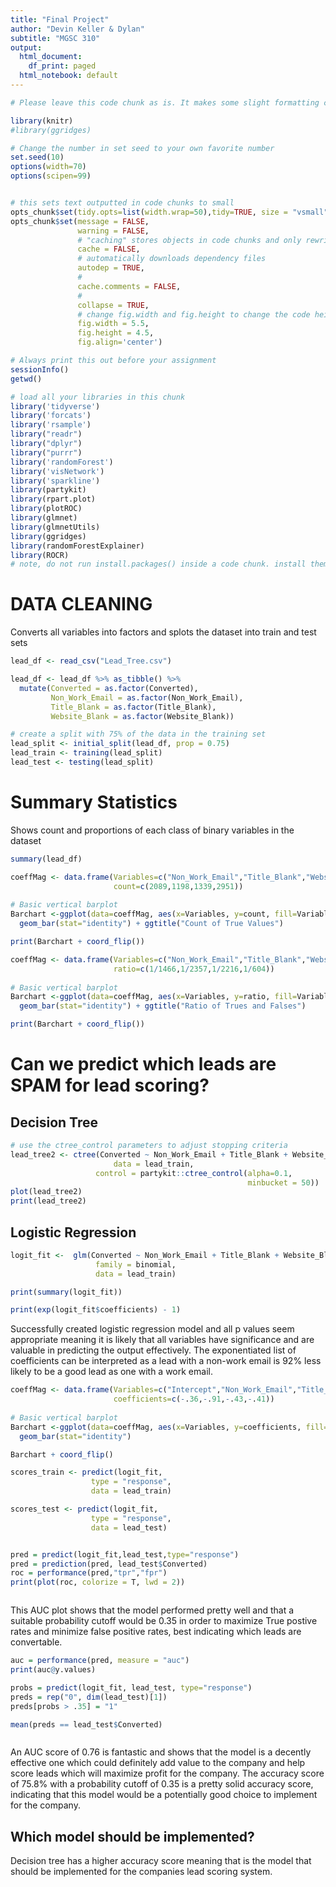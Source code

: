 ```yaml
---
title: "Final Project"
author: "Devin Keller & Dylan"
subtitle: "MGSC 310"
output:
  html_document:
    df_print: paged
  html_notebook: default
---
```


```r

# Please leave this code chunk as is. It makes some slight formatting changes to alter the output to be more aesthetically pleasing. 

library(knitr)
#library(ggridges)

# Change the number in set seed to your own favorite number
set.seed(10)
options(width=70)
options(scipen=99)


# this sets text outputted in code chunks to small
opts_chunk$set(tidy.opts=list(width.wrap=50),tidy=TRUE, size = "vsmall")  
opts_chunk$set(message = FALSE,                                          
               warning = FALSE,
               # "caching" stores objects in code chunks and only rewrites if you change things
               cache = FALSE,                               
               # automatically downloads dependency files
               autodep = TRUE,
               # 
               cache.comments = FALSE,
               # 
               collapse = TRUE,
               # change fig.width and fig.height to change the code height and width by default
               fig.width = 5.5,  
               fig.height = 4.5,
               fig.align='center')


```

```r

# Always print this out before your assignment
sessionInfo()
getwd()

```


<!-- ### start answering your problem set here -->
<!-- You may export your homework in either html or pdf, with the former usually being easier. 
     To export or compile your Rmd file: click above on 'Knit' then 'Knit to HTML' -->
<!-- Be sure to submit both your .Rmd file and the compiled .html or .pdf file for full credit -->


```r

# load all your libraries in this chunk 
library('tidyverse')
library('forcats')
library('rsample')
library("readr")
library("dplyr")
library("purrr")
library('randomForest')
library('visNetwork')
library('sparkline')
library(partykit)
library(rpart.plot)  
library(plotROC)
library(glmnet)
library(glmnetUtils)
library(ggridges)
library(randomForestExplainer)
library(ROCR)
# note, do not run install.packages() inside a code chunk. install them in the console outside of a code chunk. 

```



# DATA CLEANING

Converts all variables into factors and splots the dataset into train and test sets

```r
lead_df <- read_csv("Lead_Tree.csv")

lead_df <- lead_df %>% as_tibble() %>%
  mutate(Converted = as.factor(Converted),
         Non_Work_Email = as.factor(Non_Work_Email),
         Title_Blank = as.factor(Title_Blank),
         Website_Blank = as.factor(Website_Blank))

# create a split with 75% of the data in the training set
lead_split <- initial_split(lead_df, prop = 0.75)
lead_train <- training(lead_split)
lead_test <- testing(lead_split)


```


# Summary Statistics

Shows count and proportions of each class of binary variables in the dataset

```r


summary(lead_df)

coeffMag <- data.frame(Variables=c("Non_Work_Email","Title_Blank","Website Blank", "Converted"), 
                       count=c(2089,1198,1339,2951))
  
# Basic vertical barplot
Barchart <-ggplot(data=coeffMag, aes(x=Variables, y=count, fill=Variables))+
  geom_bar(stat="identity") + ggtitle("Count of True Values")

print(Barchart + coord_flip())

coeffMag <- data.frame(Variables=c("Non_Work_Email","Title_Blank","Website Blank", "Converted"), 
                       ratio=c(1/1466,1/2357,1/2216,1/604))
  
# Basic vertical barplot
Barchart <-ggplot(data=coeffMag, aes(x=Variables, y=ratio, fill=Variables))+
  geom_bar(stat="identity") + ggtitle("Ratio of Trues and Falses")

print(Barchart + coord_flip())

```


# Can we predict which leads are SPAM for lead scoring?

## Decision Tree

```r

# use the ctree_control parameters to adjust stopping criteria
lead_tree2 <- ctree(Converted ~ Non_Work_Email + Title_Blank + Website_Blank, 
                       data = lead_train,
                   control = partykit::ctree_control(alpha=0.1, 
                                                     minbucket = 50))
plot(lead_tree2)
print(lead_tree2)


```


## Logistic Regression

```r

logit_fit <-  glm(Converted ~ Non_Work_Email + Title_Blank + Website_Blank,
                   family = binomial,
                   data = lead_train)

print(summary(logit_fit))

print(exp(logit_fit$coefficients) - 1)

```


Successfully created logistic regression model and all p values seem appropriate meaning it is likely that all variables have significance and are valuable in predicting the output effectively. The exponentiated list of coefficients can be interpreted as a lead with a non-work email is 92% less likely to be a good lead as one with a work email.

```r

coeffMag <- data.frame(Variables=c("Intercept","Non_Work_Email","Title_Blank","Website Blank"), 
                       coefficients=c(-.36,-.91,-.43,-.41))
  
# Basic vertical barplot
Barchart <-ggplot(data=coeffMag, aes(x=Variables, y=coefficients, fill=Variables))+
  geom_bar(stat="identity")

Barchart + coord_flip()


```


```r

scores_train <- predict(logit_fit,
                  type = "response", 
                  data = lead_train)

scores_test <- predict(logit_fit,
                  type = "response", 
                  data = lead_test)


pred = predict(logit_fit,lead_test,type="response")
pred = prediction(pred, lead_test$Converted)
roc = performance(pred,"tpr","fpr")
print(plot(roc, colorize = T, lwd = 2))



```

This AUC plot shows that the model performed pretty well and that a suitable probability cutoff would be 0.35 in order to maximize True postive rates and minimize false positive rates, best indicating which leads are convertable.

```r

auc = performance(pred, measure = "auc")
print(auc@y.values)

probs = predict(logit_fit, lead_test, type="response")
preds = rep("0", dim(lead_test)[1])
preds[probs > .35] = "1"

mean(preds == lead_test$Converted)



```

An AUC score of 0.76 is fantastic and shows that the model is a decently effective one which could definitely add value to the company and help score leads which will maximize profit for the company. The accuracy score of 75.8% with a probability cutoff of 0.35 is a pretty solid accuracy score, indicating that this model would be a potentially good choice to implement for the company.


## Which model should be implemented?

Decision tree has a higher accuracy score meaning that is the model that should be implemented for the companies lead scoring system.
